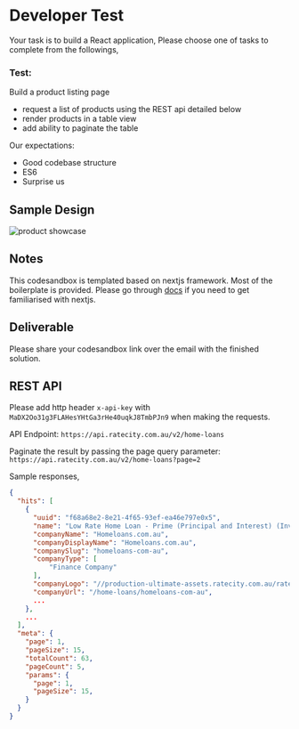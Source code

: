 # Developer Test

Your task is to build a React application, Please choose one of tasks to complete from the followings,

### Test:
Build a product listing page

- request a list of products using the REST api detailed below
- render products in a table view
- add ability to paginate the table

Our expectations:

- Good codebase structure
- ES6
- Surprise us

## Sample Design

![product showcase](SimilarProductModule.jpeg)

## Notes

This codesandbox is templated based on nextjs framework. Most of the boilerplate is provided. Please go through [docs](https://nextjs.org/docs) if you need to get familiarised with nextjs.

## Deliverable

Please share your codesandbox link over the email with the finished solution.


## REST API

Please add http header `x-api-key` with `MaDX2Oo31g3FLAHesYHtGa3rHe40uqkJ8TmbPJn9` when making the requests.

API Endpoint:
`https://api.ratecity.com.au/v2/home-loans`

Paginate the result by passing the page query parameter:
`https://api.ratecity.com.au/v2/home-loans?page=2`

Sample responses,

```json
{
  "hits": [
    {
      "uuid": "f68a68e2-8e21-4f65-93ef-ea46e797e0x5",
      "name": "Low Rate Home Loan - Prime (Principal and Interest) (Investment) (LVR < 60%)",
      "companyName": "Homeloans.com.au",
      "companyDisplayName": "Homeloans.com.au",
      "companySlug": "homeloans-com-au",
      "companyType": [
          "Finance Company"
      ],
      "companyLogo": "//production-ultimate-assets.ratecity.com.au/ratecity/image/upload/v1597805820/company/jlxkbh5qzv93otec2crw.png",
      "companyUrl": "/home-loans/homeloans-com-au",
      ...
    },
    ...
  ],
  "meta": {
    "page": 1,
    "pageSize": 15,
    "totalCount": 63,
    "pageCount": 5,
    "params": {
      "page": 1,
      "pageSize": 15,
    }
  }
}
```
